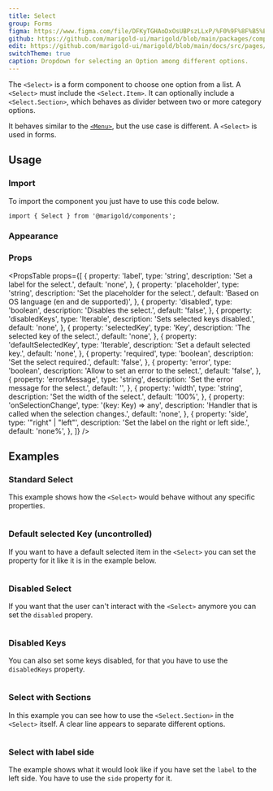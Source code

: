 ```yaml
---
title: Select
group: Forms
figma: https://www.figma.com/file/DFKyTGHAoDxOsUBPszLLxP/%F0%9F%8F%B5%EF%B8%8FMarigold?node-id=2596%3A2348
github: https://github.com/marigold-ui/marigold/blob/main/packages/components/src/Select/Select.tsx
edit: https://github.com/marigold-ui/marigold/blob/main/docs/src/pages/components/select.mdx
switchTheme: true
caption: Dropdown for selecting an Option among different options.
---
```


The `<Select>` is a form component to choose one option from a list. A `<Select>` must include the `<Select.Item>`. It can optionally include a `<Select.Section>`, which behaves as divider between two or more category options.

It behaves similar to the [`<Menu>`](/components/menu/), but the use case is different. A `<Select>` is used in forms.

<Preview>
  <BasicSelect />
</Preview>

## Usage

### Import

To import the component you just have to use this code below.

```tsx
import { Select } from '@marigold/components';
```

### Appearance

<AppearanceTable component={title} />

### Props

<PropsTable
  props={[
    {
      property: 'label',
      type: 'string',
      description: 'Set a label for the select.',
      default: 'none',
    },
    {
      property: 'placeholder',
      type: 'string',
      description: 'Set the placeholder for the select.',
      default: 'Based on OS language (en and de supported)',
    },
    {
      property: 'disabled',
      type: 'boolean',
      description: 'Disables the select.',
      default: 'false',
    },
    {
      property: 'disabledKeys',
      type: 'Iterable<Key>',
      description: 'Sets selected keys disabled.',
      default: 'none',
    },
    {
      property: 'selectedKey',
      type: 'Key',
      description: 'The selected key of the select.',
      default: 'none',
    },
    {
      property: 'defaultSelectedKey',
      type: 'Iterable<Key>',
      description: 'Set a default selected key.',
      default: 'none',
    },
    {
      property: 'required',
      type: 'boolean',
      description: 'Set the select required.',
      default: 'false',
    },
    {
      property: 'error',
      type: 'boolean',
      description: 'Allow to set an error to the select.',
      default: 'false',
    },
    {
      property: 'errorMessage',
      type: 'string',
      description: 'Set the error message for the select.',
      default: '',
    },
    {
      property: 'width',
      type: 'string',
      description: 'Set the width of the select.',
      default: '100%',
    },
    {
      property: 'onSelectionChange',
      type: '(key: Key) => any',
      description: 'Handler that is called when the selection changes.',
      default: 'none',
    },
    {
      property: 'side',
      type: '"right" | "left"',
      description: 'Set the label on the right or left side.',
      default: 'none%',
    },
  ]}
/>

## Examples

### Standard Select

This example shows how the `<Select>` would behave without any specific properties.

```tsx preview file=components/Select/select-basic.demo.tsx

```

### Default selected Key (uncontrolled)

If you want to have a default selected item in the `<Select>` you can set the property for it like it is in the example below.

```tsx preview file=components/Select/select-default-selected.demo.tsx

```

### Disabled Select

If you want that the user can't interact with the `<Select>` anymore you can set the `disabled` propery.

```tsx preview file=components/Select/select-disabled.demo.tsx

```

### Disabled Keys

You can also set some keys disabled, for that you have to use the `disabledKeys` property.

```tsx preview file=components/Select/select-diabled-keys.demo.tsx

```

### Select with Sections

In this example you can see how to use the `<Select.Section>` in the `<Select>` itself. A clear line appears to separate different options.

```tsx preview file=components/Select/select-section.demo.tsx

```

### Select with label side

The example shows what it would look like if you have set the `label` to the left side. You have to use the `side` property for it.

```tsx preview file=components/Select/select-side.demo.tsx

```
